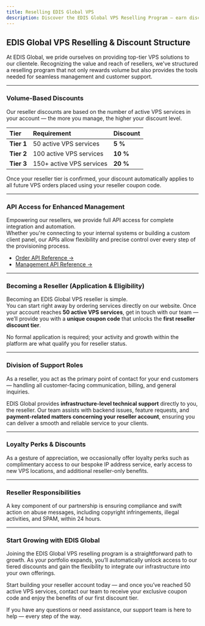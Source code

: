 ```yaml
---
title: Reselling EDIS Global VPS
description: Discover the EDIS Global VPS Reselling Program — earn discounts as you grow, integrate via API, and manage customers effortlessly.
---
```


## **EDIS Global VPS Reselling & Discount Structure**

At EDIS Global, we pride ourselves on providing top-tier VPS solutions to our clientele. Recognizing the value and reach of resellers, we've structured a reselling program that not only rewards volume but also provides the tools needed for seamless management and customer support.

---

### **Volume-Based Discounts**

Our reseller discounts are based on the number of active VPS services in your account — the more you manage, the higher your discount level.

| **Tier** | **Requirement** | **Discount** |
|:--|:--|:--|
| **Tier 1** | 50 active VPS services | **5 %** |
| **Tier 2** | 100 active VPS services | **10 %** |
| **Tier 3** | 150+ active VPS services | **20 %** |

Once your reseller tier is confirmed, your discount automatically applies to all future VPS orders placed using your reseller coupon code.

---

### **API Access for Enhanced Management**

Empowering our resellers, we provide full API access for complete integration and automation.  
Whether you're connecting to your internal systems or building a custom client panel, our APIs allow flexibility and precise control over every step of the provisioning process.

- [Order API Reference →](https://docs.edisglobal.com/order-api-reference/order-api-welcome)  
- [Management API Reference →](https://docs.edisglobal.com/management-api-reference/authentication/create-auth-session)

---

### **Becoming a Reseller (Application & Eligibility)**

Becoming an EDIS Global VPS reseller is simple.  
You can start right away by ordering services directly on our website. Once your account reaches **50 active VPS services**, get in touch with our team — we’ll provide you with a **unique coupon code** that unlocks the **first reseller discount tier**.  

No formal application is required; your activity and growth within the platform are what qualify you for reseller status.

---

### **Division of Support Roles**

As a reseller, you act as the primary point of contact for your end customers — handling all customer-facing communication, billing, and general inquiries.  

EDIS Global provides **infrastructure-level technical support** directly to you, the reseller. Our team assists with backend issues, feature requests, and **payment-related matters concerning your reseller account**, ensuring you can deliver a smooth and reliable service to your clients.

---

### **Loyalty Perks & Discounts**

As a gesture of appreciation, we occasionally offer loyalty perks such as complimentary access to our bespoke IP address service, early access to new VPS locations, and additional reseller-only benefits.

---

### **Reseller Responsibilities**

A key component of our partnership is ensuring compliance and swift action on abuse messages, including copyright infringements, illegal activities, and SPAM, within 24 hours.

---

### **Start Growing with EDIS Global**

Joining the EDIS Global VPS reselling program is a straightforward path to growth. As your portfolio expands, you’ll automatically unlock access to our tiered discounts and gain the flexibility to integrate our infrastructure into your own offerings.  

Start building your reseller account today — and once you’ve reached 50 active VPS services, contact our team to receive your exclusive coupon code and enjoy the benefits of our first discount tier.  

If you have any questions or need assistance, our support team is here to help — every step of the way.